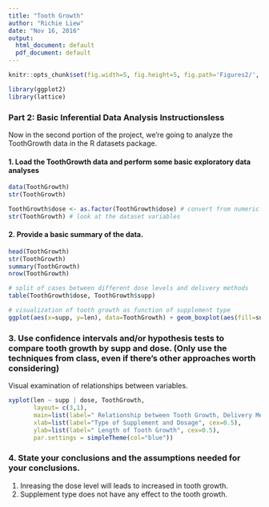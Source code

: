 ```yaml
---
title: "Tooth Growth"
author: "Richie Liew"
date: "Nov 16, 2016"
output:
  html_document: default
  pdf_document: default
---
```


```r
knitr::opts_chunk$set(fig.width=5, fig.height=5, fig.path='Figures2/', echo=TRUE, warning=FALSE, message=FALSE)
```

```r
library(ggplot2)
library(lattice)
```

### Part 2: Basic Inferential Data Analysis Instructionsless 
Now in the second portion of the project, we're going to analyze the ToothGrowth data in the R datasets package.

#### 1. Load the ToothGrowth data and perform some basic exploratory data analyses
```r
data(ToothGrowth)
str(ToothGrowth)
```

```r
ToothGrowth$dose <- as.factor(ToothGrowth$dose) # convert from numeric to factor
str(ToothGrowth) # look at the dataset variables
```

#### 2. Provide a basic summary of the data.
```r
head(ToothGrowth)
str(ToothGrowth)
summary(ToothGrowth)
nrow(ToothGrowth)
```

```r
# split of cases between different dose levels and delivery methods
table(ToothGrowth$dose, ToothGrowth$supp)
```

```r
# visualization of tooth growth as function of supplement type
ggplot(aes(x=supp, y=len), data=ToothGrowth) + geom_boxplot(aes(fill=supp))
```

### 3. Use confidence intervals and/or hypothesis tests to compare tooth growth by supp and dose. (Only use the techniques from class, even if there's other approaches worth considering)
Visual examination of relationships between variables.

```r
xyplot(len ~ supp | dose, ToothGrowth,
       layout= c(3,1), 
       main=list(label=" Relationship between Tooth Growth, Delivery Method and Dosage",cex=0.75),
       xlab=list(label="Type of Supplement and Dosage", cex=0.5),
       ylab=list(label=" Length of Tooth Growth", cex=0.5),
       par.settings = simpleTheme(col="blue"))
```

### 4. State your conclusions and the assumptions needed for your conclusions.

1. Inreasing the dose level will leads to increased in tooth growth.
2. Supplement type does not have any effect to the tooth growth.